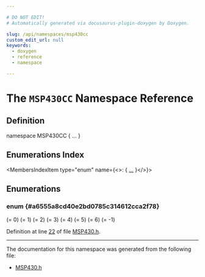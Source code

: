 ```yaml
---

# DO NOT EDIT!
# Automatically generated via docusaurus-plugin-doxygen by Doxygen.

slug: /api/namespaces/msp430cc
custom_edit_url: null
keywords:
  - doxygen
  - reference
  - namespace

---
```





# The `MSP430CC` Namespace Reference

<DoxygenPage pluginConfig={pluginConfig}>



## Definition

<CodeBlock>namespace MSP430CC &#123; ... &#125;</CodeBlock>

## Enumerations Index

<MembersIndex>

<MembersIndexItem
  type="enum"
  name={<>:  &#123; <a href="#a6555a8cd40e2bd0785c314612cca2f78">...</a> &#125;</>}>
</MembersIndexItem>

</MembersIndex>


<SectionDefinition>

## Enumerations

### enum  {#a6555a8cd40e2bd0785c314612cca2f78}

<MemberDefinition
  prototype="enum MSP430CC::CondCodes ">

<EnumerationList title="Enumeration values">

<Link id="a6555a8cd40e2bd0785c314612cca2f78a9ab0abab4103760114641549115f27c7" />
<EnumerationListItem name="COND_E">
 (= 0)
</EnumerationListItem>

<Link id="a6555a8cd40e2bd0785c314612cca2f78ad1e5320e97965e267a708091630eace9" />
<EnumerationListItem name="COND_NE">
 (= 1)
</EnumerationListItem>

<Link id="a6555a8cd40e2bd0785c314612cca2f78adbc0037549976cc5edb58dfa29063cf6" />
<EnumerationListItem name="COND_HS">
 (= 2)
</EnumerationListItem>

<Link id="a6555a8cd40e2bd0785c314612cca2f78a253097e246f7e0fa3b9ee88ff3187881" />
<EnumerationListItem name="COND_LO">
 (= 3)
</EnumerationListItem>

<Link id="a6555a8cd40e2bd0785c314612cca2f78aa8b4478689447a25948aa540cd992e43" />
<EnumerationListItem name="COND_GE">
 (= 4)
</EnumerationListItem>

<Link id="a6555a8cd40e2bd0785c314612cca2f78a332aebe24667c7f27b767cf8cba3c7a6" />
<EnumerationListItem name="COND_L">
 (= 5)
</EnumerationListItem>

<Link id="a6555a8cd40e2bd0785c314612cca2f78a2d53e16543176aaf230ddb4d70cf5c9c" />
<EnumerationListItem name="COND_N">
 (= 6)
</EnumerationListItem>

<Link id="a6555a8cd40e2bd0785c314612cca2f78ac95cf630328150be101412e9fcabff90" />
<EnumerationListItem name="COND_NONE">

</EnumerationListItem>

<Link id="a6555a8cd40e2bd0785c314612cca2f78a8b5ee3658c4c3079d46149a67fd28d42" />
<EnumerationListItem name="COND_INVALID">
 (= -1)
</EnumerationListItem>

</EnumerationList>

Definition at line <a href="/docs/api/files/lib/lib/target/lib/target/msp430/msp430-h/#l00022">22</a> of file <a href="/docs/api/files/lib/lib/target/lib/target/msp430/msp430-h">MSP430.h</a>.
</MemberDefinition>

</SectionDefinition>

<hr/>

The documentation for this namespace was generated from the following file:

<ul>
<li><a href="/docs/api/files/lib/lib/target/lib/target/msp430/msp430-h">MSP430.h</a></li>
</ul>

</DoxygenPage>
